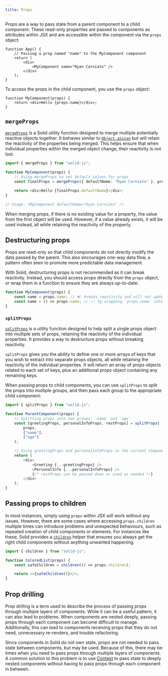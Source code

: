 ```yaml
---
title: Props
---
```


Props are a way to pass state from a parent component to a child component.
These read-only properties are passed to components as attributes within JSX and are accessible within the component via the `props` object:

```tsx
function App() {
	// Passing a prop named "name" to the MyComponent component
	return (
		<div>
			<MyComponent name="Ryan Carniato" />
		</div>
	);
}
```

To access the props in the child component, you use the `props` object:

```tsx
function MyComponent(props) {
	return <div>Hello {props.name}</div>;
}
```

## `mergeProps`

[`mergeProps`](/reference/mergeProps) is a Solid utility function designed to merge multiple potentially reactive objects together.
It behaves similar to [`Object.assign`](https://developer.mozilla.org/en-US/docs/Web/JavaScript/Reference/Global_Objects/Object/assign) but will retain the reactivity of the properties being merged.
This helps ensure that when individual properties within the merged object change, their reactivity is not lost.

```typescript
import { mergeProps } from "solid-js";

function MyComponent(props) {
	// Using mergeProps to set default values for props
	const finalProps = mergeProps({ defaultName: "Ryan Carniato" }, props);

	return <div>Hello {finalProps.defaultName}</div>;
}

// Usage: <MyComponent defaultName="Ryan Carniato" />
```

When merging props, if there is no existing value for a property, the value from the first object will be used.
However, if a value already exists, it will be used instead, all while retaining the reactivity of the property.

## Destructuring props

Props are read-only so that child components do not directly modify the data passed by the parent.
This also encourages one-way data flow, a pattern often seen to promote more predictable data management.

With Solid, destructuring props is not recommended as it can break reactivity.
Instead, you should access props directly from the `props` object, or wrap them in a function to ensure they are always up-to-date:

```typescript
function MyComponent(props) {
	const name = props.name; // ❌: breaks reactivity and will not update when the prop value changes
	const name = () => props.name; // ✓: by wrapping `props.name` into a function, `name()` always retrieves its current value
}
```

### `splitProps`

[`splitProps`](/reference/splitprops) is a utility function designed to help split a single props object into multiple sets of props, retaining the reactivity of the individual properties.
It provides a way to destructure props without breaking reactivity.

`splitProps` gives you the ability to define one or more arrays of keys that you wish to extract into separate props objects, all while retaining the reactivity of the individual properties.
It will return an array of props objects related to each set of keys, plus an additional props object containing any remaining keys.

When passing props to child components, you can use `splitProps` to split the props into multiple groups, and then pass each group to the appropriate child component:

```typescript
import { splitProps } from "solid-js";

function ParentComponent(props) {
	// Splitting props into two groups: 'name' and 'age'
	const [greetingProps, personalInfoProps, restProps] = splitProps(
		props,
		["name"],
		["age"]
	);

	// Using greetingProps and personalInfoProps in the current component
	return (
		<div>
			<Greeting {...greetingProps} />
			<PersonalInfo {...personalInfoProps} />
			{/* restProps can be passed down or used as needed */}
		</div>
	);
}
```

## Passing props to children

In most instances, simply using `props` within JSX will work without any issues.
However, there are some cases where accessing `props.children` multiple times can introduce problems and unexpected behaviours, such as repeated creation of child components or elements.
For instances like these, Solid provides a [`children`](/reference/children) helper that ensures you always get the right child components without anything unwanted happening.

```typescript
import { children } from "solid-js";

function ColoredList(props) {
	const safeChildren = children(() => props.children);

	return <>{safeChildren()}</>;
}
```

## Prop drilling

Prop drilling is a term used to describe the process of passing props through multiple layers of components.
While it can be a useful pattern, it can also lead to problems.
When components are nested deeply, passing props through each component can become difficult to manage.
Additionally, this can lead to components receiving props that they do not need, unnecessary re-renders, and trouble refactoring.

Since components in Solid do not own state, props are not needed to pass state between components, but may be used.
Because of this, there may be times when you need to pass props through multiple layers of components.
A common solution to this problem is to use [Context](/concepts/context) to pass state to deeply nested components without having to pass props through each component in between.
